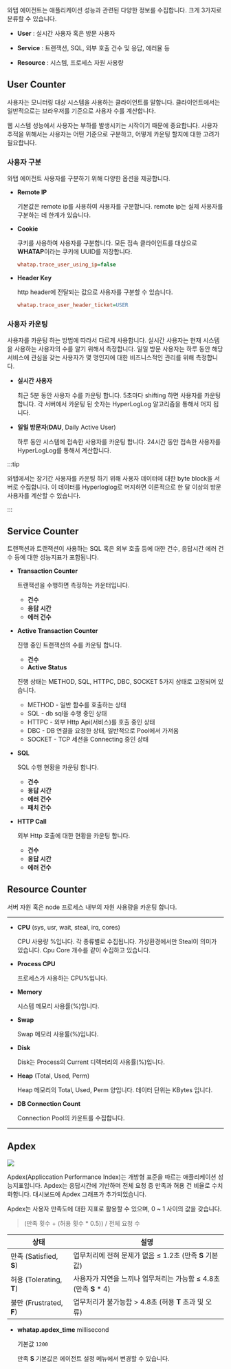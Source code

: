 와탭 에이전트는 애플리케이션 성능과 관련된 다양한 정보를 수집합니다. 크게 3가지로 분류할 수 있습니다.

* **User** : 실시간 사용자 혹은 방문 사용자

* **Service** : 트랜잭션, SQL, 외부 호출 건수 및 응답, 에러율 등

* **Resource** : 시스템, 프로세스 자원 사용량

## User Counter

사용자는 모니터링 대상 시스템을 사용하는 클라이언트를 말합니다. 클라이언트에서는 일반적으로는 브라우저를 기준으로 사용자 수를 계산합니다.

웹 시스템 성능에서 사용자는 부하를 발생시키는 시작이기 때문에 중요합니다. 사용자 추적을 위해서는 사용자는 어떤 기준으로 구분하고, 어떻게 카운팅 할지에 대한 고려가 필요합니다.

### 사용자 구분

와탭 에이전트 사용자를 구분하기 위해 다양한 옵션을 제공합니다.

* **Remote IP**

  기본값은 remote ip를 사용하여 사용자를 구분합니다. remote ip는 실제 사용자를 구분하는 데 한계가 있습니다.

* **Cookie**

  쿠키를 사용하여 사용자를 구분합니다. 모든 접속 클라이언트를 대상으로 **WHATAP**이라는 쿠키에 UUID를 저장합니다.

  ```ini title='whatap.conf'
  whatap.trace_user_using_ip=false
  ```

* **Header Key**

  http header에 전달되는 값으로 사용자를 구분할 수 있습니다.

  ```ini title='whatap.conf'
  whatap.trace_user_header_ticket=USER
  ```

### 사용자 카운팅

사용자를 카운팅 하는 방법에 따라서 다르게 사용합니다. 실시간 사용자는 현재 시스템을 사용하는 사용자의 수를 알기 위해서 측정합니다. 일일 방문 사용자는 하루 동안 해당 서비스에 관심을 갖는 사용자가 몇 명인지에 대한 비즈니스적인 관리를 위해 측정합니다.

* **실시간 사용자**

  최근 5분 동안 사용자 수를 카운팅 합니다. 5초마다 shifting 하면 사용자를 카운팅 합니다. 각 서버에서 카운팅 된 숫자는 HyperLogLog 알고리즘을 통해서 머지 됩니다.

* **일일 방문자**(**DAU**, Daily Active User)

  하루 동안 시스템에 접속한 사용자를 카운팅 합니다. 24시간 동안 접속한 사용자를 HyperLogLog를 통해서 계산합니다.

:::tip

와탭에서는 장기간 사용자를 카운팅 하기 위해 사용자 데이터에 대한 byte block을 서버로 수집합니다. 이 데이터를 Hyperloglog로 머지하면 이론적으로 한 달 이상의 방문 사용자를 계산할 수 있습니다.

:::

## Service Counter

트랜잭션과 트랜잭션이 사용하는 SQL 혹은 외부 호출 등에 대한 건수, 응답시간 에러 건수 등에 대한 성능지표가 포함됩니다.

* **Transaction Counter**

  트랜잭션을 수행하면 측정하는 카운터입니다.

  * **건수**
  * **응답 시간**
  * **에러 건수**  

* **Active Transaction Counter**

  진행 중인 트랜잭션의 수를 카운팅 합니다.

  * **건수**
  * **Active Status**

  진행 상태는 METHOD, SQL, HTTPC, DBC, SOCKET 5가지 상태로 고정되어 있습니다.

  * METHOD - 일반 함수를 호출하는 상태
  * SQL - db sql을 수행 중인 상태
  * HTTPC - 외부 Http Api(서비스)를 호출 중인 상태
  * DBC - DB 연결을 요청한 상태, 일반적으로 Pool에서 가져옴
  * SOCKET - TCP 세션을 Connecting 중인 상태

* **SQL**

  SQL 수행 현황을 카운팅 합니다.

  * **건수**
  * **응답 시간**
  * **에러 건수**
  * **패치 건수**

* **HTTP Call**

  외부 Http 호출에 대한 현황을 카운팅 합니다.

  * **건수**
  * **응답 시간**
  * **에러 건수**   

## Resource Counter

서버 자원 혹은 node 프로세스 내부의 자원 사용량을 카운팅 합니다.

----

* **CPU** (sys, usr, wait, steal, irq, cores)

  CPU 사용량 %입니다. 각 종류별로 수집됩니다. 가상환경에서만 Steal이 의미가 있습니다. Cpu Core 개수를 같이 수집하고 있습니다.

* **Process CPU**

  프로세스가 사용하는 CPU%입니다.

* **Memory**

  시스템 메모리 사용률(%)입니다.

* **Swap**

  Swap 메모리 사용률(%)입니다.

* **Disk**

  Disk는 Process의 Current 디렉터리의 사용률(%)입니다.

* **Heap** (Total, Used, Perm)

  Heap 메모리의 Total, Used, Perm 양입니다. 데이터 단위는 KBytes 입니다.

* **DB Connection Count**

  Connection Pool의 카운트를 수집합니다.

----

## Apdex

![](https://img.whatap.io/media/agent_php/data/tinified/apdex.png)

Apdex(Appliccation Performance Index)는 개방형 표준을 따르는 애플리케이션 성능지표입니다. Apdex는 응답시간에 기반하며 전체 요청 중 만족과 허용 건 비율로 수치화합니다. 대시보드에 Apdex 그래프가 추가되었습니다. 

Apdex는 사용자 만족도에 대한 지표로 활용할 수 있으며, 0 ~ 1 사이의 값을 갖습니다.

> (만족 횟수 + (허용 횟수 * 0.5)) / 전체 요청 수

|상태|설명|
|----|----|
|만족 (Satisfied, **S**)|업무처리에 전혀 문제가 없음 ≤ 1.2초 (만족 **S** 기본값)|
|허용 (Tolerating, **T**)|사용자가 지연을 느끼나 업무처리는 가능함 ≤ 4.8초 (만족 **S** * 4)|
|불만 (Frustrated, **F**)|업무처리가 불가능함 > 4.8초 (허용 **T** 초과 및 오류)|

* **whatap.apdex_time** <span class='type'>millisecond</span>

  기본값 `1200`

  만족 **S** 기본값은 에이전트 설정 메뉴에서 변경할 수 있습니다.
